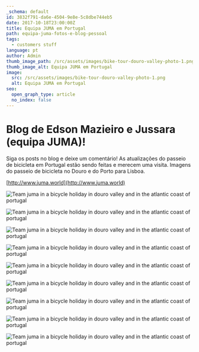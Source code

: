 ```yaml
---
_schema: default
id: 3832f791-da6e-4504-9e8e-5c8dbe744eb5
date: 2017-10-18T23:00:00Z
title: Equipa JUMA em Portugal
path: equipa-juma-fotos-e-blog-pessoal
tags:
  - customers stuff
language: pt
author: Admin
thumb_image_path: /src/assets/images/bike-tour-douro-valley-photo-1.png
thumb_image_alt: Equipa JUMA em Portugal
image:
  src: /src/assets/images/bike-tour-douro-valley-photo-1.png
  alt: Equipa JUMA em Portugal
seo:
  open_graph_type: article
  no_index: false
---
```

# Blog de Edson Mazieiro e Jussara (equipa JUMA)!

Siga os posts no blog e deixe um comentário! As atualizações do passeio de
bicicleta em Portugal estão sendo feitas e merecem uma visita. Imagens do
passeio de bicicleta no Douro e do Porto para Lisboa.

[http://www.juma.world](http://www.juma.world)

![Team juma in a bicycle holiday in douro valley and in the atlantic coast of portugal](/src/assets/images/bike-tour-douro-valley-photo-9.png "Team juma in a bicycle holiday in douro valley and in the atlantic coast of portugal")

![Team juma in a bicycle holiday in douro valley and in the atlantic coast of portugal](/src/assets/images/bike-tour-douro-valley-photo-8.png "Team juma in a bicycle holiday in douro valley and in the atlantic coast of portugal")

![Team juma in a bicycle holiday in douro valley and in the atlantic coast of portugal](/src/assets/images/bike-tour-douro-valley-photo-7.png "Team juma in a bicycle holiday in douro valley and in the atlantic coast of portugal")

![Team juma in a bicycle holiday in douro valley and in the atlantic coast of portugal](/src/assets/images/bike-tour-douro-valley-photo-6.png "Team juma in a bicycle holiday in douro valley and in the atlantic coast of portugal")

![Team juma in a bicycle holiday in douro valley and in the atlantic coast of portugal](/src/assets/images/bike-tour-douro-valley-photo-5.png "Team juma in a bicycle holiday in douro valley and in the atlantic coast of portugal")

![Team juma in a bicycle holiday in douro valley and in the atlantic coast of portugal](/src/assets/images/bike-tour-douro-valley-photo-4.png "Team juma in a bicycle holiday in douro valley and in the atlantic coast of portugal")

![Team juma in a bicycle holiday in douro valley and in the atlantic coast of portugal](/src/assets/images/bike-tour-douro-valley-photo-3.png "Team juma in a bicycle holiday in douro valley and in the atlantic coast of portugal")

![Team juma in a bicycle holiday in douro valley and in the atlantic coast of portugal](/src/assets/images/bike-tour-douro-valley-photo-2.png "Team juma in a bicycle holiday in douro valley and in the atlantic coast of portugal")

![Team juma in a bicycle holiday in douro valley and in the atlantic coast of portugal](/src/assets/images/bike-tour-douro-valley-photo-1.png "Team juma in a bicycle holiday in douro valley and in the atlantic coast of portugal")